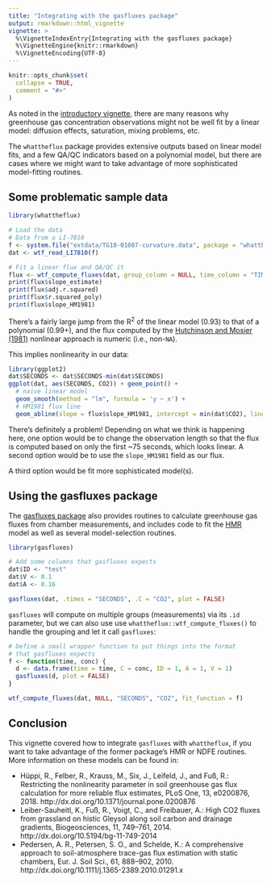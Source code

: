 ```yaml
---
title: "Integrating with the gasfluxes package"
output: rmarkdown::html_vignette
vignette: >
  %\VignetteIndexEntry{Integrating with the gasfluxes package}
  %\VignetteEngine{knitr::rmarkdown}
  %\VignetteEncoding{UTF-8}
---
```


```r
knitr::opts_chunk$set(
  collapse = TRUE,
  comment = "#>"
)
```

As noted in the [introductory vignette](intro-to-whattheflux.html), there are
many reasons why greenhouse gas concentration observations might not be
well fit by a linear model: diffusion effects, saturation, mixing problems, 
etc. 

The `whattheflux` package provides extensive outputs based on linear
model fits, and a few QA/QC indicators based on a polynomial model, but there
are cases where we might want to take advantage of more sophisticated
model-fitting routines.

## Some problematic sample data

```r
library(whattheflux)

# Load the data
# Data from a LI-7810
f <- system.file("extdata/TG10-01087-curvature.data", package = "whattheflux")
dat <- wtf_read_LI7810(f)

# Fit a linear flux and QA/QC it
flux <- wtf_compute_fluxes(dat, group_column = NULL, time_column = "TIMESTAMP", conc_column = "CO2")
print(flux$slope_estimate)
print(flux$adj.r.squared)
print(flux$r.squared_poly)
print(flux$slope_HM1981)
```

There's a fairly large jump from the R<sup>2</sup> of the linear
model (0.93) to that of a polynomial (0.99+), and the flux computed by the
[Hutchinson and Mosier (1981)](http://dx.doi.org/10.2136/sssaj1981.03615995004500020017x) nonlinear
approach is numeric (i.e., non-`NA`).

This implies nonlinearity in our data:

```r
library(ggplot2)
dat$SECONDS <- dat$SECONDS-min(dat$SECONDS)
ggplot(dat, aes(SECONDS, CO2)) + geom_point() + 
  # naive linear model
  geom_smooth(method = "lm", formula = 'y ~ x') +
  # HM1981 flux line 
  geom_abline(slope = flux$slope_HM1981, intercept = min(dat$CO2), linetype = 2)
```

There's definitely a problem! Depending on what we think is happening here,
one option would be to change the observation length so that the flux is
computed based on only the first ~75 seconds, which looks linear. A second
option would be to use the `slope_HM1981` field as our flux.

A third option would be fit more sophisticated model(s).

## Using the gasfluxes package

The [gasfluxes package](https://git-dmz.thuenen.de/fuss/gasfluxes) also 
provides routines to calculate greenhouse gas fluxes from chamber
measurements, and includes code to fit the 
[HMR](http://dx.doi.org/10.1111/j.1365-2389.2010.01291.x) model as well as 
several model-selection routines.

```r
library(gasfluxes)

# Add some columns that gasfluxes expects
dat$ID <- "test"
dat$V <- 0.1
dat$A <- 0.16

gasfluxes(dat, .times = "SECONDS", .C = "CO2", plot = FALSE)
```

`gasfluxes` will compute on multiple groups (measurements) via its `.id`
parameter, but we can also use use `whattheflux::wtf_compute_fluxes()` to
handle the grouping and let it call `gasfluxes`:

```r
# Define a small wrapper function to put things into the format
# that gasfluxes expects
f <- function(time, conc) {
  d <- data.frame(time = time, C = conc, ID = 1, A = 1, V = 1)
  gasfluxes(d, plot = FALSE)
}

wtf_compute_fluxes(dat, NULL, "SECONDS", "CO2", fit_function = f)
```

## Conclusion

This vignette covered how to integrate `gasfluxes` with `whattheflux`, if
you want to take advantage of the former package's HMR or NDFE routines.
More information on these models can be found in:

* Hüppi, R., Felber, R., Krauss, M., Six, J., Leifeld, J., and Fuß, R.: 
Restricting the nonlinearity parameter in soil greenhouse gas flux calculation 
for more reliable flux estimates, PLoS One, 13, e0200876, 2018.
http://dx.doi.org/10.1371/journal.pone.0200876
* Leiber-Sauheitl, K., Fuß, R., Voigt, C., and Freibauer, A.: 
High CO2 fluxes from grassland on histic Gleysol along soil carbon and 
drainage gradients, Biogeosciences, 11, 749–761, 2014.
http://dx.doi.org/10.5194/bg-11-749-2014
* Pedersen, A. R., Petersen, S. O., and Schelde, K.: A comprehensive approach
to soil-atmosphere trace-gas flux estimation with static chambers, 
Eur. J. Soil Sci., 61, 888–902, 2010.
http://dx.doi.org/10.1111/j.1365-2389.2010.01291.x

